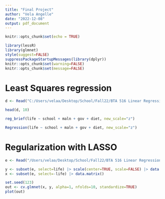 ---
title: "Final Project"
author: "Vela Angelle"
date: "2022-12-08"
output: pdf_document
---

```{r setup, include=FALSE}
knitr::opts_chunk$set(echo = TRUE)
```

```{r}
library(lessR)
library(glmnet)
style(suggest=FALSE)
suppressPackageStartupMessages(library(dplyr))
knitr::opts_chunk$set(warning=FALSE)
knitr::opts_chunk$set(message=FALSE)

```

# Least Squares regression


```{r}

d <- Read("C:/Users/velaa/Desktop/School/Fall22/BTA 516 Linear Regression/final2.xlsx")
```

```{r}
head(d, 10)
```

```{r}
reg_brief(life ~ school + maln + gov + diet, new_scale="z")
```

```{r}
Regression(life ~ school + maln + gov + diet, new_scale="z")
```
# Regularization with LASSO

```{r}
e <- Read("/Users/velaa/Desktop/School/Fall22/BTA 516 Linear Regression/final3.xlsx")

y <- subset(e, select=life) |> scale(center=TRUE, scale=FALSE) |> data.matrix()
x <- subset(e, select=-life) |> data.matrix()
```

```{r}

set.seed(123)
out <- cv.glmnet(x, y, alpha=1, nfolds=10, standardize=TRUE)
plot(out)


```




